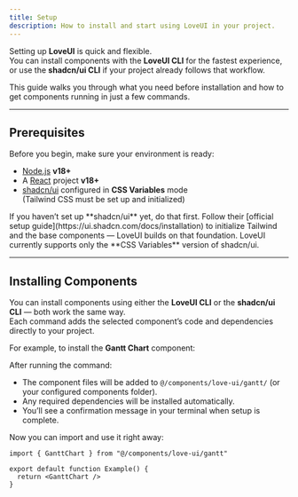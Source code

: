 ```yaml
---
title: Setup
description: How to install and start using LoveUI in your project.
---
```


Setting up **LoveUI** is quick and flexible.  
You can install components with the **LoveUI CLI** for the fastest experience, or use the **shadcn/ui CLI** if your project already follows that workflow.

This guide walks you through what you need before installation and how to get components running in just a few commands.

---

## Prerequisites

Before you begin, make sure your environment is ready:

- [Node.js](https://nodejs.org/en/download/) **v18+**
- A [React](https://react.dev/) project **v18+**
- [shadcn/ui](https://ui.shadcn.com/) configured in **CSS Variables** mode  
  (Tailwind CSS must be set up and initialized)

<Callout type="warning">
If you haven’t set up **shadcn/ui** yet, do that first.  
Follow their [official setup guide](https://ui.shadcn.com/docs/installation) to initialize Tailwind and the base components — LoveUI builds on that foundation.
</Callout>

<Callout type="info">
LoveUI currently supports only the **CSS Variables** version of shadcn/ui.
</Callout>

---

## Installing Components

You can install components using either the **LoveUI CLI** or the **shadcn/ui CLI** — both work the same way.  
Each command adds the selected component’s code and dependencies directly to your project.

For example, to install the **Gantt Chart** component:

<Installer packageName="gantt" />

After running the command:
- The component files will be added to `@/components/love-ui/gantt/` (or your configured components folder).
- Any required dependencies will be installed automatically.
- You’ll see a confirmation message in your terminal when setup is complete.

Now you can import and use it right away:

```tsx
import { GanttChart } from "@/components/love-ui/gantt"

export default function Example() {
  return <GanttChart />
}
